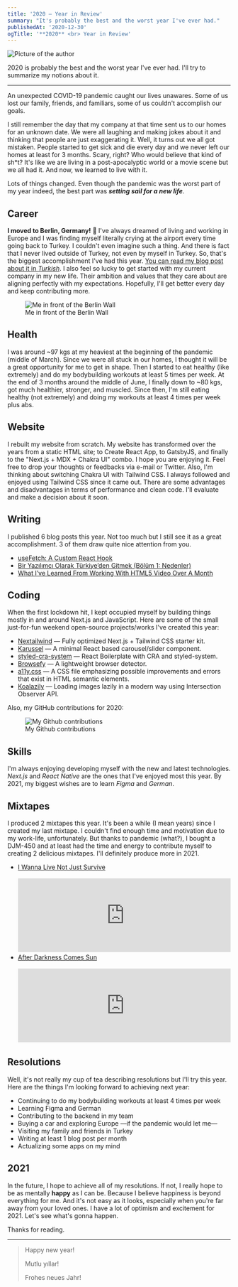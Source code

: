 ```yaml
---
title: '2020 — Year in Review'
summary: "It's probably the best and the worst year I've ever had."
publishedAt: '2020-12-30'
ogTitle: '**2020** <br> Year in Review'
---
```


<div style={{ marginBottom: '1.75rem' }}>
  <img src="/images/2020.jpg" alt="Picture of the author" width={800} height={400} />
</div>

2020 is probably the best and the worst year I've ever had. I'll try to summarize my notions about it.

---

An unexpected COVID-19 pandemic caught our lives unawares. Some of us lost our family, friends, and familiars, some of
us couldn't accomplish our goals.

I still remember the day that my company at that time sent us to our homes for an unknown date. We were all laughing and
making jokes about it and thinking that people are just exaggerating it. Well, it turns out we all got mistaken. People
started to get sick and die every day and we never left our homes at least for 3 months. Scary, right? Who would believe
that kind of sh\*t? It's like we are living in a post-apocalyptic world or a movie scene but we all had it. And now, we
learned to live with it.

Lots of things changed. Even though the pandemic was the worst part of my year indeed, the best part was _**setting sail
for a new life**_.

## Career

**I moved to Berlin, Germany!** 🥳 I've always dreamed of living and working in Europe and I was finding myself
literally crying at the airport every time going back to Turkey. I couldn't even imagine such a thing. And there is fact
that I never lived outside of Turkey, not even by myself in Turkey. So, that's the biggest accomplishment I've had this
year. [You can read my blog post about it in _Turkish_](/bir-yazilimci-olarak-turkiyeden-gitmek-bolum-1-nedenler). I
also feel so lucky to get started with my current company in my new life. Their ambition and values that they care about
are aligning perfectly with my expectations. Hopefully, I'll get better every day and keep contributing more.

<figure>
  <img src="/images/me_in_front_of_berlin_wall.jpg" alt="Me in front of the Berlin Wall" height={500} width={800} />
  <figcaption>Me in front of the Berlin Wall</figcaption>
</figure>

## Health

I was around ~97 kgs at my heaviest at the beginning of the pandemic (middle of March). Since we were all stuck in our
homes, I thought it will be a great opportunity for me to get in shape. Then I started to eat healthy (like extremely)
and do my bodybuilding workouts at least 5 times per week. At the end of 3 months around the middle of June, I finally
down to ~80 kgs, got much healthier, stronger, and muscled. Since then, I'm still eating healthy (not extremely) and
doing my workouts at least 4 times per week plus abs.

## Website

I rebuilt my website from scratch. My website has transformed over the years from a static HTML site; to Create React
App, to GatsbyJS, and finally to the "Next.js + MDX + Chakra UI" combo. I hope you are enjoying it. Feel free to drop
your thoughts or feedbacks via e-mail or Twitter. Also, I'm thinking about switching Chakra UI with Tailwind CSS. I
always followed and enjoyed using Tailwind CSS since it came out. There are some advantages and disadvantages in terms
of performance and clean code. I'll evaluate and make a decision about it soon.

## Writing

I published 6 blog posts this year. Not too much but I still see it as a great accomplishment. 3 of them draw quite nice
attention from you.

- [useFetch: A Custom React Hook](/useFetch-react-hook)
- [Bir Yazılımcı Olarak Türkiye’den Gitmek (Bölüm 1: Nedenler)](/bir-yazilimci-olarak-turkiyeden-gitmek-bolum-1-nedenler)
- [What I’ve Learned From Working With HTML5 Video Over A Month](/what-i-have-learned-from-working-with-html5-video-over-a-month)

## Coding

When the first lockdown hit, I kept occupied myself by building things mostly in and around Next.js and JavaScript. Here
are some of the small just-for-fun weekend open-source projects/works I've created this year:

- [Nextailwind](https://github.com/suyalcinkaya/nextailwind) — Fully optimized Next.js + Tailwind CSS starter kit.
- [Karussel](https://github.com/suyalcinkaya/karussel) — A minimal React based carousel/slider component.
- [styled-cra-system](https://github.com/suyalcinkaya/styled-cra-system) — React Boilerplate with CRA and styled-system.
- [Browsefy](https://github.com/suyalcinkaya/browsefy) — A lightweight browser detector.
- [a11y.css](https://github.com/suyalcinkaya/a11y.css) — A CSS file emphasizing possible improvements and errors that
  exist in HTML semantic elements.
- [Koalazily](https://github.com/suyalcinkaya/koalazily) — Loading images lazily in a modern way using Intersection
  Observer API.

Also, my GitHub contributions for 2020:

<figure>
  <img src="/images/github-contributions.png" alt="My Github contributions" height={270} width={1448} />
  <figcaption>My Github contributions</figcaption>
</figure>

## Skills

I'm always enjoying developing myself with the new and latest technologies. _Next.js_ and _React Native_ are the ones
that I've enjoyed most this year. By 2021, my biggest wishes are to learn _Figma_ and _German_.

## Mixtapes

I produced 2 mixtapes this year. It's been a while (I mean years) since I created my last mixtape. I couldn't find
enough time and motivation due to my work-life, unfortunately. But thanks to pandemic (what?), I bought a DJM-450 and at
least had the time and energy to contribute myself to creating 2 delicious mixtapes. I'll definitely produce more
in 2021.

- [I Wanna Live Not Just Survive](https://soundcloud.com/jagerman/i-wanna-live-not-just-survive)
  <br />
  <br />
  <iframe
    width="100%"
    height="166"
    scrolling="no"
    frameBorder="no"
    allow="autoplay"
    src="https://w.soundcloud.com/player/?url=https%3A//api.soundcloud.com/tracks/840783349&color=%23ff5500&auto_play=false&hide_related=false&show_comments=true&show_user=true&show_reposts=false&show_teaser=true"
  ></iframe>
- [After Darkness Comes Sun](https://soundcloud.com/jagerman/after-darkness-comes-sun)
  <br />
  <br />
  <iframe
    width="100%"
    height="166"
    scrolling="no"
    frameBorder="no"
    allow="autoplay"
    src="https://w.soundcloud.com/player/?url=https%3A//api.soundcloud.com/tracks/799879534&color=%23ff5500&auto_play=false&hide_related=false&show_comments=true&show_user=true&show_reposts=false&show_teaser=true"
  ></iframe>

## Resolutions

Well, it's not really my cup of tea describing resolutions but I'll try this year. Here are the things I'm looking
forward to achieving next year:

- Continuing to do my bodybuilding workouts at least 4 times per week
- Learning Figma and German
- Contributing to the backend in my team
- Buying a car and exploring Europe —if the pandemic would let me—
- Visiting my family and friends in Turkey
- Writing at least 1 blog post per month
- Actualizing some apps on my mind

## 2021

In the future, I hope to achieve all of my resolutions. If not, I really hope to be as mentally **happy** as I can be.
Because I believe happiness is beyond everything for me. And it's not easy as it looks, especially when you're far away
from your loved ones. I have a lot of optimism and excitement for 2021. Let's see what's gonna happen.

Thanks for reading.

---

> Happy new year!
>
> Mutlu yıllar!
>
> Frohes neues Jahr!
